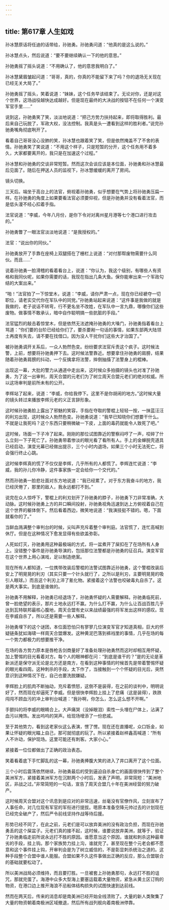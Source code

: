 ```yaml
---
---
---
```

title: 第617章 人生如戏
---



孙冰慧原话将任迪的话带给，孙驰勇。孙驰勇问道：“他真的是这么说的。”

孙冰慧点头，然后说道：“要不要继续确认一下的他的意思。”

孙驰勇摇了摇头说道：“不用确认了，他的意思我明白了。”

孙冰慧黛眉皱起问道：“哥哥，真的，你真的不能留下来了吗？你的退场无关现在已经无关大局了。”

孙驰勇摇了摇头，笑着说道：“妹妹，这个任务早该结束了。无论对你，还是对这个世界，这场战役越快达成越好。但是现在最终的大决战的按钮不在任何一个演变军官手里……”

说到这，孙驰勇笑了笑，淡淡地说道：“把己方势力扶持起来，即将取得胜利。最后来自己玩脱了，军政大权，没法控制。我真是头一遭看到这样的胜利者。”说完孙驰勇嘴角彻底咧开了。

看着自己哥哥没心没肺的笑，孙冰慧也跟着笑了笑，但是依然掩盖不了不舍的表情。孙驰勇笑了笑说道：“不用这个样子，只是短暂的分开，这个任务用不着多久，大家都要离开的，我只是在加速这个过程。”

孙冰慧和孙驰勇的交谈非常短暂。然而这次会谈应该是本位面，孙驰勇和孙冰慧最后见面了。随后在押送人员的监视下，孙冰慧缓缓的离开了房间。

镜头切换。

三天后。端坐于高台上的法官，俯视着孙驰勇，似乎想要在气势上将孙驰勇压扁一样。在孙驰勇的角度上如果要看法官必须要仰视，但是孙驰勇并没有看着法官，而是低头漫不经心扣着手指。

法官说道：“李威，今年八月份，是你下令对对离州星月港等七个港口进行攻击的。”

孙驰勇瞥了一眼法官淡淡地说道：“是我授权的。”

法官：“说出你的同伙。”

孙驰勇放开了手靠在座椅上双腿搭在了栅栏上说道：“对付那帮废物需要什么同伙。而且……”

说着孙驰勇一脸滑稽的看着看台上，说道：“你认为，我这个级别，有哪些人有资格和我同伙呢，如果你需要的话，我现在指出几条大鱼。保你能审出来一个军政勾结的大案出来。”

“啪！”法官拍了一下惊堂木，说道：“李威，请你严肃一点，现在你已经褫夺一切职位，请老实交代你在军队中的同党。”孙驰勇站起来说道：“这件事是我做的就是我做的，老子说话不转弯，行不更名坐不改姓，在军队中一言九鼎，哪像你们这些废物。做事情不敢承认，暗中自作聪明搞一些肮脏的手段。”

法官猛烈的敲击着惊堂木，但是依然无法遮掩孙驰勇的大嗓门，孙驰勇指着看台上骂道：“你们要的台阶已经给你们了，要杀要剐一句话的事情，如果东部两大陆领土再度有失去，请不要在找借口。因为没人干扰你们这些大才治国了。”

被孙驰勇调开关系后，一众人勃然色变。纷纷要求法官斥责这个疯子。这时候法警，上前，想要将孙驰勇押下去。这时候法警靠近。想要拿住孙驰勇的肩膀，结果随着孙驰勇肩膀的抖动，一个反擒拿将法警，摔倒抽搐了法警身上的棍棒。

出现这一幕，大批的警力从通道中走出来，这时候众多拍摄的镜头也对准了孙驰勇，为了这一出审判，周天合盟的元老们为了树立周天合盟元老们的绝对权威。所以这场审判是前所未有的公开。

李辉站了起来，说道：“李威，你给我停下。这里不是你胡闹的地方。”这时候大量的镜头转过来播放李辉元老的义正言辞形象。

这时候孙驰勇脸上露出了邪魅的笑容，手指在夺取的警棍上轻轻一按，一抹蓝汪汪的利刃出现，这时候众人勃然色变。孙驰勇说道：“我早已知晓你们想要干什么。不就是让我死吗？这个东西只要稍微破一下皮，上面的毒药就能令人致死了吧。”

这时候，场面一下子冷了起来。刚刚的那位试图靠近的警察闷哼了一声，咬碎了什么立刻一下子死亡了。孙驰勇带着惨淡的眼光看了看所有人。手上的金蝉脱壳道具已经启动，演变光幕已经做出提示，三个小时内退场，如果三个小时无法死亡，将会强行终止心跳。

这时候李辉真的慌了不仅仅是李辉，几乎所有的人都慌了。李辉连忙说道：“李威，我的孙儿你冷静，这件事家族一定会给你一个交代的。”

然而孙驰勇一脸悲壮面对东方地说道：“我已经累了。对于东方我奋斗的地方，我已经厌倦了，那里的敌人，我永远都打不到。”

说完在众人惊呼下，警棍上的利刃划开了孙驰勇的脖子，孙驰勇下刀非常准确，大动脉。这时候孙驰勇上方的井口瞬间投射，孙驰勇视角迅速到达上方俯视着自己在这个世界的躯体倒下。然后看着西边，微笑地说道：“我演技挺不错的。嗯，下面就看你的了。”

当鲜血溅满整个审判台的时候，尖叫声充斥着整个审判庭。法官慌了，连忙高喊到休厅。但是在这种情况下愈发显得有些欲盖弥彰。

人死如灯灭，孙驰勇用这种最极端的方式，将一盆煮开了屎扣在了在场所有人身上。没错整个事件是孙驰勇导演的，包括那位法警都是孙驰勇的征召兵。演变军官在这个世界上用心演戏，足以制造绝案。

现在所有人都知道，一位携带改装后警棍的法警试图靠近孙驰勇，这个警棍改装后安上了明晃晃的利刃（其实只要一个针头就行了，之所以是利刃，主要明晃晃的吸引人眼球。）而且这个利刃上淬了氰化物。紧接着这个法警也咬破毒丸自杀了。这是两大事实。到底是谁做的。

孙驰勇不用解释，孙驰勇已经退场了，孙驰勇怀疑的人需要解释。孙驰勇临死前，曾一脸绝望的表示，那片土地永远打不赢。为什么打不赢，为什么让百战百胜几乎达到瓦特联邦最核心腹地，周天合盟有史以来战绩最强的将军发出这样的感叹。现在李威自杀了，所以还是需要一些人解释。

孙驰勇埋下的这个谜团，本位面恐怕只有寥寥几位演变军官才知道真相，巨大的怀疑链条犹如海啸一样周天合盟爆发。这种黄泥巴落到裤裆里的事情，几乎在场的每一个势力都极力的想要推干净。

在场的各方势力原本是唇枪舌剑商量好了准备处理孙驰勇然而这时却相互用怀疑，加上警惕的目光看着对方。每个人的眼神都在问：“到底是谁干的？”是的无论是革新派还是保守派无论是北方还是南方，在看到这种事情的时候首先是带着警惕怀疑的眼光看四周。这种刺杀的手段，太下作了，当接触到一个个怀疑的目光后，突然意识到这种情况下在，自己也要洗脱嫌疑。

李辉脸上的肌肉不断抽动，充斥着愤怒，这倒不是装得，在之前的谈判中，明明说好了，然而现在却逼死了李威。但是很快李辉脸上挂上了悲痛（这是装得），跌跌闯闯不顾血污的冲上审判台喊道：“我孙啊，你怎么，怎么这么想不开啊。”

手颤抖的将李威的眼睛合上。大声痛哭（没掉眼泪）索性一头埋在尸体上，沾满了血污以掩饰。发出呜呜的哭声。给现场增添了一份悲戚。

至于其他势力，看到这老家伙这么表演，愣了愣。现在还在直播呢，众口铄金，如果让怀疑的眼光瞄上自己，那可就彻底的玩了。所以紧接着赵梓鑫高喊道：“所有人不许动，保护现场。这里可能还有刺客。大家小心。”

紧接着一位位都做出了正确的政治表态。

笑着看着底下手忙脚乱的这一幕，孙驰勇捧腹大笑的进入了井口离开了这个位面。

三个小时后震荡依然继续，孙驰勇最后的受到逼迫自杀身亡的画面很快传到了整个美洲军方，紧接着美洲军方在沉默两个小时后，发表了声明，非常简短：“美洲地区，非战之过。”非常简短的一句话，宣告了周天合盟几十年在美洲经营的努力破产。

这时候周天合盟对这个讯息到是应对的非常迅速，丝毫没有官僚作风，立刻宣布了人事任命，对几位现有军官的军衔进行提拔。嗯原本准备空降元帅过去的计划现在已经完全破产了，然后严令前线坚持作战等待后援。

形势已经不同了，在此之前，元老们是可以放弃美洲的没有政治负担，而现在孙驰勇丢的这个屎盆子。元老们真的接不起，这时候，谁要说放弃美洲，就等于，验证了孙驰勇临走前所说永远打不胜的原因。谁愿意当这个原因，谁就和刺杀这种最卑劣的手段，挂上钩。那个家族势力挂上沟，谁就完了。甚至现在整个元老会都不愿意和这个事件挂上钩，开审判会是为了树立威信的，不是彰显刺杀统治之道的。这种手段整个合盟中谁人能服。合盟如果不久这件事做出正确的反应，那么合盟联合的基础就要松动了。

所以美洲战局必须维持，而且要打胜。一旦被套上孙驰勇那句，永远打不胜的诅咒，那就完蛋了。海港中众多大型海上要塞运载着大量物资，紧急从黄土区订购的物资，在港口边上推开海浪不忌船体结构损失的试图快速到达前线。

然而在两天后，传来的消息却是南美洲已经开始全线溃败了。大量的新人类聚集了大量的物资朝着南极洲区域撤退，然后所有战列舰向着南极洲停靠。